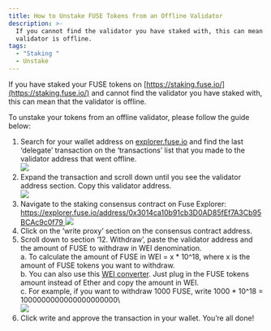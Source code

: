 ```yaml
---
title: How to Unstake FUSE Tokens from an Offline Validator
description: >-
  If you cannot find the validator you have staked with, this can mean that the
  validator is offline.
tags:
  - "Staking "
  - Unstake
---
```


If you have staked your FUSE tokens on [https://staking.fuse.io/](https://staking.fuse.io/) and cannot find the validator you have staked with, this can mean that the validator is offline.

To unstake your tokens from an offline validator, please follow the guide below:

1. Search for your wallet address on [explorer.fuse.io](http://explorer.fuse.io) and find the last ‘delegate’ transaction on the ‘transactions’ list that you made to the validator address that went offline.\
   ![](/img/12312312313.png)
2. Expand the transaction and scroll down until you see the validator address section. Copy this validator address.\
   ![](/img/4444334343.png)
3. Navigate to the staking consensus contract on Fuse Explorer: [https://explorer.fuse.io/address/0x3014ca10b91cb3D0AD85fEf7A3Cb95BCAc9c0f79
   ](https://explorer.fuse.io/address/0x3014ca10b91cb3D0AD85fEf7A3Cb95BCAc9c0f79)![](/img/1212211224343.png)
4. Click on the ‘write proxy’ section on the consensus contract address.
5. Scroll down to section ‘12. Withdraw’, paste the validator address and the amount of FUSE to withdraw in WEI denomination.<br />
   a. To calculate the amount of FUSE in WEI = x \* 10^18, where x is the amount of FUSE tokens you want to withdraw.<br />
   b. You can also use this [WEI converter](https://eth-converter.com/). Just plug in the FUSE tokens amount instead of Ether and copy the amount in WEI.<br />
   c. For example, if you want to withdraw 1000 FUSE, write 1000 \* 10^18 = 1000000000000000000000\ <br />
   ![](/img/928346752364.png)
6. Click write and approve the transaction in your wallet. You’re all done!
